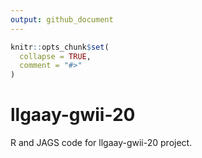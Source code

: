 ```yaml
---
output: github_document
---
```


<!-- README.md is generated from README.Rmd. Please edit that file -->

```r
knitr::opts_chunk$set(
  collapse = TRUE,
  comment = "#>"
)
```
# llgaay-gwii-20

R and JAGS code for llgaay-gwii-20 project.
